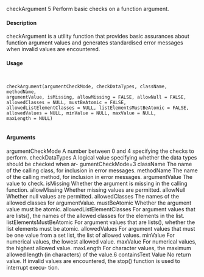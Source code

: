 checkArgument
5
Perform basic checks on a function argument.

#### Description

checkArgument is a utility function that provides basic assurances about function argument values
and generates standardised error messages when invalid values are encountered.

#### Usage
<pre><code>

checkArgument(argumentCheckMode, checkDataTypes, className, methodName,
argumentValue, isMissing, allowMissing = FALSE, allowNull = FALSE,
allowedClasses = NULL, mustBeAtomic = FALSE,
allowedListElementClasses = NULL, listElementsMustBeAtomic = FALSE,
allowedValues = NULL, minValue = NULL, maxValue = NULL,
maxLength = NULL)

</code></pre>
#### Arguments

argumentCheckMode
A number between 0 and 4 specifying the checks to perform.
checkDataTypes A logical value specifying whether the data types should be checked when ar-
gumentCheckMode=3
className The name of the calling class, for inclusion in error messages.
methodName The name of the calling method, for inclusion in error messages.
argumentValue The value to check.
isMissing Whether the argument is missing in the calling function.
allowMissing Whether missing values are permitted.
allowNull Whether null values are permitted.
allowedClasses The names of the allowed classes for argumentValue.
mustBeAtomic
Whether the argument value must be atomic.
allowedListElementClasses
For argument values that are lists(), the names of the allowed classes for the
elements in the list.
listElementsMustBeAtomic
For argument values that are lists(), whether the list elements must be atomic.
allowedValues For argument values that must be one value from a set list, the list of allowed
values.
minValue For numerical values, the lowest allowed value.
maxValue For numerical values, the highest allowed value.
maxLength For character values, the maximum allowed length (in characters) of the value.6
containsText
Value
No return value. If invalid values are encountered, the stop() function is used to interrupt execu-
tion.
